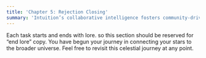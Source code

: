 ```yaml
---
title: 'Chapter 5: Rejection Closing'
summary: 'Intuition’s collaborative intelligence fosters community-driven content discovery through curated lists and collections.'
---
```


Each task starts and ends with lore. so this section should be reserved for “end lore” copy. You have begun your journey in connecting your stars to the broader universe. Feel free to revisit this celestial journey at any point.
